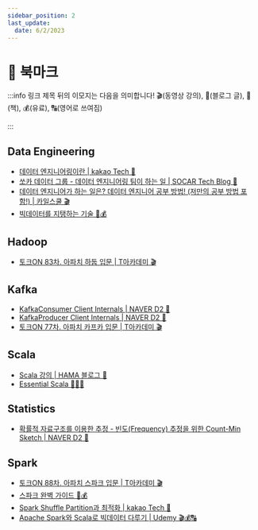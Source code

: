 ```yaml
---
sidebar_position: 2
last_update:
  date: 6/2/2023
---
```


# 📌 북마크

:::info 링크 제목 뒤의 이모지는 다음을 의미합니다!
🎬(동영상 강의), 📝(블로그 글), 📕(책), 💰(유료), 🔠(영어로 쓰여짐)

:::

## Data Engineering

- [데이터 엔지니어링이란 | kakao Tech 📝](https://tech.kakao.com/2020/11/30/kakao-data-engineering/)
- [쏘카 데이터 그룹 - 데이터 엔지니어링 팀이 하는 일 | SOCAR Tech Blog 📝](https://tech.socarcorp.kr/data/2021/03/24/what-socar-data-engineering-team-does.html)
- [데이터 엔지니어가 하는 일은? 데이터 엔지니어 공부 방법! (저만의 공부 방법 포함!) | 카일스쿨 🎬](https://www.youtube.com/watch?v=1Viu7Ce632s)
- [빅데이터를 지탱하는 기술 📕💰](http://www.kyobobook.co.kr/product/detailViewKor.laf?ejkGb=KOR&mallGb=KOR&barcode=9791188621439&orderClick=LAG&Kc=)

## Hadoop

- [토크ON 83차. 아파치 하둡 입문 | T아카데미 🎬](https://www.youtube.com/playlist?list=PL9mhQYIlKEheGLT1V_PEby_I9pOXr1o3r)

## Kafka

- [KafkaConsumer Client Internals | NAVER D2 📝](https://d2.naver.com/helloworld/0974525)
- [KafkaProducer Client Internals | NAVER D2 📝](https://d2.naver.com/helloworld/6560422)
- [토크ON 77차. 아파치 카프카 입문 | T아카데미 🎬](https://youtube.com/playlist?list=PL9mhQYIlKEheZvqoJj_PkYGA2hhBhgha8)

## Scala

- [Scala 강의 | HAMA 블로그 📝](https://hamait.tistory.com/category/Scala)
- [Essential Scala 📝📕🔠](https://underscore.io/books/essential-scala/)

## Statistics

- [확률적 자료구조를 이용한 추정 - 빈도(Frequency) 추정을 위한 Count-Min Sketch | NAVER D2 📝](https://d2.naver.com/helloworld/711301)

## Spark

- [토크ON 88차. 아파치 스파크 입문 | T아카데미 🎬](https://www.youtube.com/playlist?list=PL9mhQYIlKEhf23_3QIqQvsa_06CyTZGdl)
- [스파크 완벽 가이드 📕💰](http://www.kyobobook.co.kr/product/detailViewKor.laf?ejkGb=KOR&mallGb=KOR&barcode=9791162241288&orderClick=LEa&Kc=)
- [Spark Shuffle Partition과 최적화 | kakao Tech 📝](https://tech.kakao.com/2021/10/08/spark-shuffle-partition/)
- [Apache Spark와 Scala로 빅데이터 다루기 | Udemy 🎬💰🔠](https://www.udemy.com/course/best-scala-apache-spark/)
